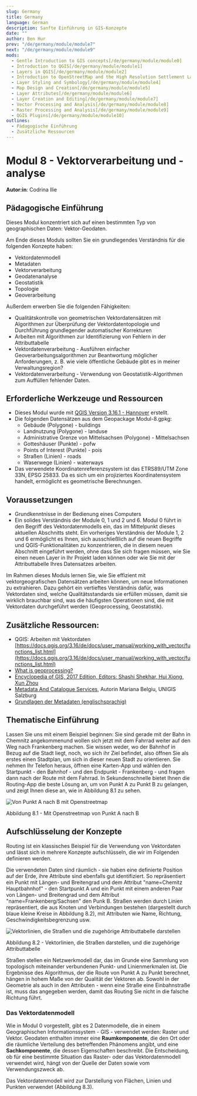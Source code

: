 ```yaml
---
slug: Germany
title: Germany
language: German
description: Sanfte Einführung in GIS-Konzepte
date: ""
author: Ben Hur
prev: "/de/germany/module/module7"
next: "/de/germany/module/module9"
mods:
  - Gentle Introduction to GIS concepts[/de/germany/module/module0]
  - Introduction to QGIS[/de/germany/module/module1]
  - Layers in QGIS[/de/germany/module/module2]
  - Introduction to OpenStreetMap and the High Resolution Settlement Layer (HRSL)[/de/germany/module/module3]
  - Layer Styling and Symbology[/de/germany/module/module4]
  - Map Design and Creation[/de/germany/module/module5]
  - Layer Attributes[/de/germany/module/module6]
  - Layer Creation and Editing[/de/germany/module/module7]
  - Vector Processing and Analysis[/de/germany/module/module8]
  - Raster Processing and Analysis[/de/germany/module/module9]
  - QGIS Plugins[/de/germany/module/module10]
outlines:
  - Pädagogische Einführung
  - Zusätzliche Ressourcen
---
```


# **Modul 8 - Vektorverarbeitung und -analyse**

**Autor:in**: Codrina Ilie

## Pädagogische Einführung

Dieses Modul konzentriert sich auf einen bestimmten Typ von geographischen Daten: Vektor-Geodaten.

Am Ende dieses Moduls sollten Sie ein grundlegendes Verständnis für die folgenden Konzepte haben:

- Vektordatenmodell
- Metadaten
- Vektorverarbeitung
- Geodatenanalyse
- Geostatistik
- Topologie
- Geoverarbeitung

Außerdem erwerben Sie die folgenden Fähigkeiten:

- Qualitätskontrolle von geometrischen Vektordatensätzen mit Algorithmen zur Überprüfung der Vektordatentopologie und Durchführung grundlegender automatischer Korrekturen
- Arbeiten mit Algorithmen zur Identifizierung von Fehlern in der Attributtabelle
- Vektordatenverarbeitung - Ausführen einfacher Geoverarbeitungsalgorithmen zur Beantwortung möglicher Anforderungen, z. B. wie viele öffentliche Gebäude gibt es in meiner Verwaltungsregion?
- Vektordatenverarbeitung - Verwendung von Geostatistik-Algorithmen zum Auffüllen fehlender Daten.

## Erforderliche Werkzeuge und Ressourcen

- Dieses Modul wurde mit [QGIS Version 3.16.1 - Hannover](https://qgis.org/de/site/forusers/download.html) erstellt.
- Die folgenden Datensätzen aus dem Geopackage Modul-8.gpkg:
  - Gebäude (Polygone) - buildings
  - Landnutzung (Polygone) - landuse
  - Administrative Grenze von Mittelsachsen (Polygone) - Mittelsachsen
  - Gotteshäuser (Punkte) - pofw
  - Points of Interest (Punkte) - pois
  - Straßen (Linien) - roads
  - Waserwege (Linien) - waterways
- Das verwendete Koordinatenreferenzsystem ist das ETRS89/UTM Zone 33N, EPSG 25833. Da es sich um ein projiziertes Koordinatensystem handelt, ermöglicht es geometrische Berechnungen.

## Voraussetzungen

- Grundkenntnisse in der Bedienung eines Computers
- Ein solides Verständnis der Module 0, 1 und 2 und 6. Modul 0 führt in den Begriff des Vektordatenmodells ein, das im Mittelpunkt dieses aktuellen Abschnitts steht. Ein vorheriges Verständnis der Module 1, 2 und 6 ermöglicht es Ihnen, sich ausschließlich auf die neuen Begriffe und QGIS-Funktionalitäten zu konzentrieren, die in diesem neuen Abschnitt eingeführt werden, ohne dass Sie sich fragen müssen, wie Sie einen neuen Layer in Ihr Projekt laden können oder wie Sie mit der Attributtabelle Ihres Datensatzes arbeiten.

Im Rahmen dieses Moduls lernen Sie, wie Sie effizient mit vektorgeografischen Datensätzen arbeiten können, um neue Informationen zu extrahieren. Dazu gehört ein vertieftes Verständnis dafür, was Vektordaten sind, welche Qualitätsstandards sie erfüllen müssen, damit sie wirklich brauchbar sind, was die häufigsten Operationen sind, die mit Vektordaten durchgeführt werden (Geoprocessing, Geostatistik).

## Zusätzliche Ressourcen:

- QGIS: Arbeiten mit Vektordaten [https://docs.qgis.org/3.16/de/docs/user_manual/working_with_vector/functions_list.html](https://docs.qgis.org/3.16/de/docs/user_manual/working_with_vector/functions_list.html)
- [What is geoprocessing?](http://www.geo.hunter.cuny.edu/~jochen/gtech361/lectures/lecture12/concepts/01%20What%20is%20geoprocessing.htm)
- [Encyclopedia of GIS, 2017 Edition, Editors: Shashi Shekhar, Hui Xiong, Xun Zhou](https://link.springer.com/referencework/10.1007/978-3-319-17885-1)
- [Metadata And Catalogue Services](https://www.geo-train.eu/modules/metadata/pdf/Metadata.pdf), Autorin Mariana Belgiu, UNIGIS Salzburg
- [Grundlagen der Metadaten (englischsprachig)](https://www.fgdc.gov/resources/factsheets/documents/GeospatialMetadata-July2011.pdf)

## Thematische Einführung

Lassen Sie uns mit einem Beispiel beginnen: Sie sind gerade mit der Bahn in Chemnitz angekommenund wollen sich jetzt mit dem Fahrrad weiter auf den Weg nach Frankenberg machen. Sie wissen weder, wo der Bahnhof in Bezug auf die Stadt liegt, noch, wo sich ihr Ziel befindet, also öffnen Sie als erstes einen Stadtplan, um sich in dieser neuen Stadt zu orientieren. Sie nehmen Ihr Telefon heraus, öffnen eine Karten-App und wählen den Startpunkt - den Bahnhof - und den Endpunkt - Frankenberg - und fragen dann nach der Route mit dem Fahrrad. In Sekundenschnelle bietet Ihnen die Routing-App die beste Lösung an, um von Punkt A zu Punkt B zu gelangen, und zeigt Ihnen diese an, wie in Abbildung 8.1 zu sehen.

![Von Punkt A nach B mit Openstreetmap](media/osm-routing.png "Von Punkt A nach B mit Openstreetmap")

Abbildung 8.1 - Mit Openstreetmap von Punkt A nach B

## Aufschlüsselung der Konzepte

Routing ist ein klassisches Beispiel für die Verwendung von Vektordaten und lässt sich in mehrere Konzepte aufschlüsseln, die wir im Folgenden definieren werden.

Die verwendeten Daten sind räumlich - sie haben eine definierte Position auf der Erde, ihre Attribute sind ebenfalls gut identifiziert. So repräsentiert ein Punkt mit Längen- und Breitengrad und dem Attribut "name=Chemitz Hauptbahnhof" - den Startpunkt A und ein Punkt mit einem anderen Paar von Längen- und Breitengrad und dem Attribut "name=Frankenberg/Sachsen" den Punk B. Straßen werden durch Linien repräsentiert, die aus Knoten und Verbindungen bestehen (dargestellt durch blaue kleine Kreise in Abbildung 8.2), mit Attributen wie Name, Richtung, Geschwindigkeitsbegrenzung usw.

![Vektorlinien, die Straßen und die zugehörige Attributtabelle darstellen](media/fig82.png "Vektorlinien, die Straßen und die zugehörige Attributtabelle darstellen")

Abbildung 8.2 - Vektorlinien, die Straßen darstellen, und die zugehörige Attributtabelle

Straßen stellen ein Netzwerkmodell dar, das im Grunde eine Sammlung von topologisch miteinander verbundenen Punkt- und Linienmerkmalen ist. Die Ergebnisse des Algorithmus, der die Route von Punkt A zu Punkt berechnet, hängen in hohem Maße von der Qualität der Vektoren ab. Sowohl in der Geometrie als auch in den Attributen - wenn eine Straße eine Einbahnstraße ist, muss das angegeben werden, damit das Routing Sie nicht in die falsche Richtung führt.

### Das Vektordatenmodell

Wie in Modul 0 vorgestellt, gibt es 2 Datenmodelle, die in einem Geographischen Informationssystem - GIS - verwendet werden: Raster und Vektor. Geodaten enthalten immer eine **Raumkomponente**, die den Ort oder die räumliche Verteilung des betreffenden Phänomens angibt, und eine **Sachkomponente**, die dessen Eigenschaften beschreibt. Die Entscheidung, ob für eine bestimmte Situation das Raster- oder das Vektordatenmodell verwendet wird, hängt von der Quelle der Daten sowie vom Verwendungszweck ab.

Das Vektordatenmodell wird zur Darstellung von Flächen, Linien und Punkten verwendet (Abbildung 8.3).
